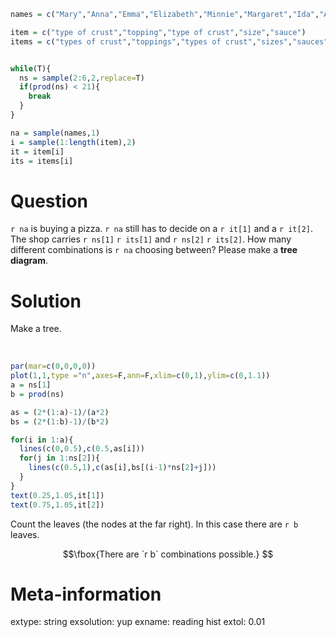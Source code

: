 ```r
names = c("Mary","Anna","Emma","Elizabeth","Minnie","Margaret","Ida","Alice","Bertha","Sarah","Annie","Clara","Ella","Florence","Cora","Martha","Laura","Nellie","Grace","Carrie","Maude","Mabel","Bessie","Jennie","Gertrude","Julia","Hattie","Edith","Mattie","Rose","Catherine","Lillian","Ada","Lillie","Helen","Jessie","Louise","Ethel","Lula","Myrtle","Eva","Frances","Lena","Lucy","Edna","Maggie","Pearl","Daisy","Fannie","Josephine","Dora","Rosa","Katherine","Agnes","Marie","Nora","May","Mamie","Blanche","Stella","Ellen","Nancy","Effie","Sallie","Nettie","Della","Lizzie","Flora","Susie","Maud","Mae","Etta","Harriet","Sadie","Caroline","Katie","Lydia","Elsie","Kate","Susan","Mollie","Alma","Addie","Georgia","Eliza","Lulu","Nannie","Lottie","Amanda","Belle","Charlotte","Rebecca","Ruth","Viola","Olive","Amelia","Hannah","Jane","Virginia","Emily","Matilda","Irene","Kathryn","Esther","Willie","Henrietta","Ollie","Amy","Rachel","Sara","Estella","Theresa","Augusta","Ora","Pauline","Josie","Lola","Sophia","Leona","Anne","Mildred","Ann","Beulah","Callie","Lou","Delia","Eleanor","Barbara","Iva","Louisa","Maria","Mayme","Evelyn","Estelle","Nina","Betty","Marion","Bettie","Dorothy","Luella","Inez","Lela","Rosie","Allie","Millie","Janie","Cornelia","Victoria","Ruby","Winifred","Alta","Celia","Christine","Beatrice","Birdie","Harriett","Mable","Myra","Sophie","Tillie","Isabel","Sylvia","Carolyn","Isabelle","Leila","Sally","Ina","Essie","Bertie","Nell","Alberta","Katharine","Lora","Rena","Mina","Rhoda","Mathilda","Abbie","Eula","Dollie","Hettie","Eunice","Fanny","Ola","Lenora","Adelaide","Christina","Lelia","Nelle","Sue","Johanna","Lilly","Lucinda","Minerva","Lettie","Roxie","Cynthia","Helena","Hilda","Hulda","Bernice","Genevieve","Jean","Cordelia","Marian","Francis","Jeanette","Adeline","Gussie","Leah","Lois","Lura","Mittie","Hallie","Isabella","Olga","Phoebe","Teresa","Hester","Lida","Lina","Winnie","Claudia","Marguerite","Vera","Cecelia","Bess","Emilie","John","Rosetta","Verna","Myrtie","Cecilia","Elva","Olivia","Ophelia","Georgie","Elnora","Violet","Adele","Lily","Linnie","Loretta","Madge","Polly","Virgie","Eugenia","Lucile","Lucille","Mabelle","Rosalie","Kittie","Meta","Angie","Dessie","Georgiana","Lila","Regina","Selma","Wilhelmina","Bridget","Lilla","Malinda","Vina","Freda","Gertie","Jeannette","Louella","Mandy","Roberta","Cassie","Corinne","Ivy","Melissa","Lyda","Naomi","Norma","Bell","Margie","Nona","Zella","Dovie","Elvira","Erma","Irma","Leota","William","Artie","Blanch","Charity","Lorena","Lucretia","Orpha","Alvina","Annette","Catharine","Elma","Geneva","Janet","Lee","Leora","Lona","Miriam","Zora","Linda","Octavia","Sudie","Zula","Adella","Alpha","Frieda","George","Joanna","Leonora","Priscilla","Tennie","Angeline","Docia","Ettie","Flossie","Hanna","Letha","Minta","Retta","Rosella","Adah","Berta","Elisabeth","Elise","Goldie","Leola","Margret","Adaline","Floy","Idella","Juanita","Lenna","Lucie","Missouri","Nola","Zoe","Eda","Isabell","James","Julie","Letitia","Madeline","Malissa","Mariah","Pattie","Vivian","Almeda","Aurelia","Claire","Dolly","Hazel","Jannie","Kathleen","Kathrine","Lavinia","Marietta","Melvina","Ona","Pinkie","Samantha","Susanna","Chloe","Donnie","Elsa","Gladys","Matie","Pearle","Vesta","Vinnie","Antoinette","Clementine","Edythe","Harriette","Libbie","Lilian","Lue","Lutie","Magdalena","Meda","Rita","Tena","Zelma","Adelia","Annetta","Antonia","Dona","Elizebeth","Georgianna","Gracie","Iona","Lessie","Leta","Liza","Mertie","Molly","Neva","Oma","Alida","Alva","Cecile","Cleo","Donna","Ellie","Ernestine","Evie","Frankie","Helene","Minna","Myrta","Prudence","Queen","Rilla","Savannah","Tessie","Tina","Agatha","America","Anita","Arminta","Dorothea","Ira","Luvenia","Marjorie","Maybelle","Mellie","Nan","Pearlie","Sidney","Velma","Clare","Constance","Dixie","Ila","Iola","Jimmie","Louvenia","Lucia","Ludie","Luna","Metta","Patsy","Phebe","Sophronia","Adda","Avis","Betsy","Bonnie","Cecil","Cordie","Emmaline","Ethelyn","Hortense","June","Louie","Lovie","Marcella","Melinda","Mona","Odessa","Veronica","Aimee","Annabel","Ava","Bella","Carolina","Cathrine","Christena","Clyde","Dena","Dolores","Eleanore","Elmira","Fay","Frank","Jenny","Kizzie","Lonnie","Loula","Magdalene","Mettie","Mintie","Peggy","Reba","Serena","Vida","Zada","Abigail","Celestine","Celina","Claudie","Clemmie","Connie","Daisie","Deborah","Dessa","Easter","Eddie","Emelia","Emmie","Imogene","India","Jeanne","Joan","Lenore","Liddie","Lotta","Mame","Nevada","Rachael","Sina","Willa","Aline","Beryl","Charles","Daisey","Dorcas","Edmonia","Effa","Eldora","Eloise","Emmer","Era","Gena","Henry","Iris","Izora","Lennie","Lissie","Mallie","Malvina","Mathilde","Mazie","Queenie","Robert","Rosina","Salome","Theodora","Therese","Vena","Wanda","Wilda","Altha","Anastasia","Besse","Bird","Birtie","Clarissa","Claude","Delilah","Diana","Emelie","Erna","Fern","Florida","Frona","Hilma","Joseph","Juliet","Leonie","Lugenia","Mammie","Manda","Manerva","Manie","Nella","Paulina","Philomena","Rae","Selina","Sena","Theodosia","Tommie","Una","Vernie","Adela","Althea","Amalia","Amber","Angelina","Annabelle","Anner","Arie","Clarice","Corda","Corrie","Dell","Dellar","Donie","Doris","Elda","Elinor","Emeline","Emilia","Esta","Estell","Etha","Fred","Hope","Indiana","Ione","Jettie","Johnnie","Josiephine","Kitty","Lavina","Leda","Letta","Mahala","Marcia","Margarette","Maudie","Maye","Norah","Oda","Patty","Paula","Permelia","Rosalia","Roxanna","Sula","Vada","Winnifred","Adline","Almira","Alvena","Arizona","Becky","Bennie","Bernadette","Camille","Cordia","Corine","Dicie","Dove","Drusilla","Elena","Elenora","Elmina","Ethyl","Evalyn","Evelina","Faye","Huldah","Idell","Inga","Irena","Jewell","Kattie","Lavenia","Leslie","Lovina","Lulie","Magnolia","Margeret","Margery","Media","Millicent","Nena","Ocie","Orilla","Osie","Pansy","Ray","Rosia","Rowena","Shirley","Tabitha","Thomas","Verdie","Walter","Zetta","Zoa","Zona","Albertina","Albina","Alyce","Amie","Angela","Annis","Carol","Carra","Clarence","Clarinda","Delphia","Dillie","Doshie","Drucilla","Etna","Eugenie","Eulalia","Eve","Felicia","Florance","Fronie","Geraldine","Gina","Glenna","Grayce","Hedwig","Jessica","Jossie","Katheryn","Katy","Lea","Leanna","Leitha","Leone","Lidie","Loma","Lular","Magdalen","Maymie","Minervia","Muriel","Neppie","Olie","Onie","Osa","Otelia","Paralee","Patience","Rella","Rillie","Rosanna","Theo","Tilda","Tishie","Tressa","Viva","Yetta","Zena","Zola","Abby","Aileen","Alba","Alda","Alla","Alverta","Ara","Ardelia","Ardella","Arrie","Arvilla","Augustine","Aurora","Bama","Bena","Byrd","Calla","Camilla","Carey","Carlotta","Celestia","Cherry","Cinda","Classie","Claudine","Clemie","Clifford","Clyda","Creola","Debbie","Dee","Dinah","Doshia","Ednah","Edyth","Eleanora","Electa","Eola","Erie","Eudora","Euphemia","Evalena","Evaline","Faith","Fidelia","Freddie","Golda","Harry","Helma","Hermine","Hessie","Ivah","Janette","Jennette","Joella","Kathryne","Lacy","Lanie","Lauretta","Leana","Leatha","Leo","Liller","Lillis","Louetta","Madie","Mai","Martina","Maryann","Melva","Mena","Mercedes","Merle","Mima","Minda","Monica","Nealie","Netta","Nolia","Nonie","Odelia","Ottilie","Phyllis","Robbie","Sabina","Sada","Sammie","Suzanne","Sybilla","Thea","Tressie","Vallie","Venie","Viney","Wilhelmine","Winona","Zelda","Zilpha","Adelle","Adina","Adrienne","Albertine","Alys","Ana","Araminta","Arthur","Birtha","Bulah","Caddie","Celie","Charlotta","Clair","Concepcion","Cordella","Corrine","Delila","Delphine","Dosha","Edgar","Elaine","Elisa","Ellar","Elmire","Elvina","Ena","Estie","Etter","Fronnie","Genie","Georgina","Glenn","Gracia","Guadalupe","Gwendolyn","Hassie","Honora","Icy","Isa","Isadora","Jesse","Jewel","Joe","Johannah","Juana","Judith","Judy","Junie","Lavonia","Lella","Lemma","Letty","Linna","Littie","Lollie","Lorene","Louis","Love","Lovisa","Lucina","Lynn","Madora","Mahalia","Manervia","Manuela","Margarett","Margaretta","Margarita","Marilla","Mignon","Mozella","Natalie","Nelia","Nolie","Omie","Opal","Ossie","Ottie","Ottilia","Parthenia","Penelope","Pinkey","Pollie","Rennie","Reta","Roena","Rosalee","Roseanna","Ruthie","Sabra","Sannie","Selena","Sibyl","Tella","Tempie","Tennessee","Teressa","Texas","Theda","Thelma","Thursa","Ula","Vannie","Verona","Vertie","Wilma","John","William","James","Charles","George","Frank","Joseph","Thomas","Henry","Robert","Edward","Harry","Walter","Arthur","Fred","Albert","Samuel","David","Louis","Joe","Charlie","Clarence","Richard","Andrew","Daniel","Ernest","Will","Jesse","Oscar","Lewis","Peter","Benjamin","Frederick","Willie","Alfred","Sam","Roy","Herbert","Jacob","Tom","Elmer","Carl","Lee","Howard","Martin","Michael","Bert","Herman","Jim","Francis","Harvey","Earl","Eugene","Ralph","Ed","Claude","Edwin","Ben","Charley","Paul","Edgar","Isaac","Otto","Luther","Lawrence","Ira","Patrick","Guy","Oliver","Theodore","Hugh","Clyde","Alexander","August","Floyd","Homer","Jack","Leonard","Horace","Marion","Philip","Allen","Archie","Stephen","Chester","Willis","Raymond","Rufus","Warren","Jessie","Milton","Alex","Leo","Julius","Ray","Sidney","Bernard","Dan","Jerry","Calvin","Perry","Dave","Anthony","Eddie","Amos","Dennis","Clifford","Leroy","Wesley","Alonzo","Garfield","Franklin","Emil","Leon","Nathan","Harold","Matthew","Levi","Moses","Everett","Lester","Winfield","Adam","Lloyd","Mack","Fredrick","Jay","Jess","Melvin","Noah","Aaron","Alvin","Norman","Gilbert","Elijah","Victor","Gus","Nelson","Jasper","Silas","Jake","Christopher","Mike","Percy","Adolph","Maurice","Cornelius","Felix","Reuben","Wallace","Claud","Roscoe","Sylvester","Earnest","Hiram","Otis","Simon","Willard","Irvin","Mark","Jose","Wilbur","Abraham","Virgil","Clinton","Elbert","Leslie","Marshall","Owen","Wiley","Anton","Morris","Manuel","Phillip","Augustus","Emmett","Eli","Nicholas","Wilson","Alva","Harley","Newton","Timothy","Marvin","Ross","Curtis","Edmund","Jeff","Elias","Harrison","Stanley","Columbus","Lon","Ora","Ollie","Pearl","Russell","Solomon","Arch","Asa","Clayton","Enoch","Irving","Mathew","Nathaniel","Scott","Hubert","Lemuel","Andy","Ellis","Emanuel","Joshua","Millard","Vernon","Wade","Cyrus","Miles","Rudolph","Sherman","Austin","Bill","Chas","Lonnie","Monroe","Byron","Edd","Emery","Grant","Jerome","Max","Mose","Steve","Gordon","Abe","Pete","Chris","Clark","Gustave","Orville","Lorenzo","Bruce","Marcus","Preston","Bob","Dock","Donald","Jackson","Cecil","Barney","Delbert","Edmond","Anderson","Christian","Glenn","Jefferson","Luke","Neal","Burt","Ike","Myron","Tony","Conrad","Joel","Matt","Riley","Vincent","Emory","Isaiah","Nick","Ezra","Green","Juan","Clifton","Lucius","Porter","Arnold","Bud","Jeremiah","Taylor","Forrest","Roland","Spencer","Burton","Don","Emmet","Gustav","Louie","Morgan","Ned","Van","Ambrose","Chauncey","Elisha","Ferdinand","General","Julian","Kenneth","Mitchell","Allie","Josh","Judson","Lyman","Napoleon","Pedro","Berry","Dewitt","Ervin","Forest","Lynn","Pink","Ruben","Sanford","Ward","Douglas","Ole","Omer","Ulysses","Walker","Wilbert","Adelbert","Benjiman","Ivan","Jonas","Major","Abner","Archibald","Caleb","Clint","Dudley","Granville","King","Mary","Merton","Antonio","Bennie","Carroll","Freeman","Josiah","Milo","Royal","Dick","Earle","Elza","Emerson","Fletcher","Judge","Laurence","Neil","Roger","Seth","Glen","Hugo","Jimmie","Johnnie","Washington","Elwood","Gust","Harmon","Jordan","Simeon","Wayne","Wilber","Clem","Evan","Frederic","Irwin","Junius","Lafayette","Loren","Madison","Mason","Orval","Abram","Aubrey","Elliott","Hans","Karl","Minor","Wash","Wilfred","Allan","Alphonse","Dallas","Dee","Isiah","Jason","Johnny","Lawson","Lew","Micheal","Orin","Addison","Cal","Erastus","Francisco","Hardy","Lucien","Randolph","Stewart","Vern","Wilmer","Zack","Adrian","Alvah","Bertram","Clay","Ephraim","Fritz","Giles","Grover","Harris","Isom","Jesus","Johnie","Jonathan","Lucian","Malcolm","Merritt","Otho","Perley","Rolla","Sandy","Tomas","Wilford","Adolphus","Angus","Arther","Carlos","Cary","Cassius","Davis","Hamilton","Harve","Israel","Leander","Melville","Merle","Murray","Pleasant","Sterling","Steven","Axel","Boyd","Bryant","Clement","Erwin","Ezekiel","Foster","Frances","Geo","Houston","Issac","Jules","Larkin","Mat","Morton","Orlando","Pierce","Prince","Rollie","Rollin","Sim","Stuart","Wilburn","Bennett","Casper","Christ","Dell","Egbert","Elmo","Fay","Gabriel","Hector","Horatio","Lige","Saul","Smith","Squire","Tobe","Tommie","Wyatt","Alford","Alma","Alton","Andres","Burl","Cicero","Dean","Dorsey","Enos","Howell","Lou","Loyd","Mahlon","Nat","Omar","Oran","Parker","Raleigh","Reginald","Rubin","Seymour","Wm","Young","Benjamine","Carey","Carlton","Eldridge","Elzie","Garrett","Isham","Johnson","Larry","Logan","Merrill","Mont","Oren","Pierre","Rex","Rodney","Ted","Webster","West","Wheeler","Willam","Al","Aloysius","Alvie","Anna","Art","Augustine","Bailey","Benjaman","Beverly","Bishop","Clair","Cloyd","Coleman","Dana","Duncan","Dwight","Emile","Evert","Henderson","Hunter","Jean","Lem","Luis","Mathias","Maynard","Miguel","Mortimer","Nels","Norris","Pat","Phil","Rush","Santiago","Sol","Sydney","Thaddeus","Thornton","Tim","Travis","Truman","Watson","Webb","Wellington","Winfred","Wylie","Alec","Basil","Baxter","Bertrand","Buford","Burr","Cleveland","Colonel","Dempsey","Early","Ellsworth","Fate","Finley","Gabe","Garland","Gerald","Herschel","Hezekiah","Justus","Lindsey","Marcellus","Olaf","Olin","Pablo","Rolland","Turner","Verne","Volney","Williams","Almon","Alois","Alonza","Anson","Authur","Benton","Billie","Cornelious","Darius","Denis","Dillard","Doctor","Elvin","Emma","Eric","Evans","Gideon","Haywood","Hilliard","Hosea","Lincoln","Lonzo","Lucious","Lum","Malachi","Newt","Noel","Orie","Palmer","Pinkney","Shirley","Sumner","Terry","Urban","Uriah","Valentine","Waldo","Warner","Wong","Zeb","Abel","Alden","Archer","Avery","Carson","Cullen","Doc","Eben","Elige","Elizabeth","Elmore","Ernst","Finis","Freddie","Godfrey","Guss","Hamp","Hermann","Isadore","Isreal","Jones","June","Lacy","Lafe","Leland","Llewellyn","Ludwig","Manford","Maxwell","Minnie","Obie","Octave","Orrin","Ossie","Oswald","Park","Parley","Ramon","Rice","Stonewall","Theo","Tillman","Addie","Aron","Ashley","Bernhard","Bertie","Berton","Buster","Butler","Carleton","Carrie","Clara","Clarance","Clare","Crawford","Danial","Dayton","Dolphus","Elder","Ephriam","Fayette","Felipe","Fernando","Flem","Florence","Ford","Harlan","Hayes","Henery","Hoy","Huston","Ida","Ivory","Jonah","Justin","Lenard","Leopold","Lionel","Manley","Marquis","Marshal","Mart","Odie","Olen","Oral","Orley","Otha","Press","Price","Quincy","Randall","Rich","Richmond","Romeo","Russel","Rutherford","Shade","Shelby","Solon","Thurman","Tilden","Troy","Woodson","Worth","Aden","Alcide","Alf","Algie","Arlie","Bart","Bedford","Benito","Billy","Bird","Birt","Bruno","Burley","Chancy","Claus","Cliff","Clovis","Connie","Creed","Delos","Duke","Eber","Eligah","Elliot","Elton","Emmitt","Gene","Golden","Hal","Hardin","Harman","Hervey","Hollis","Ivey","Jennie","Len","Lindsay","Lonie","Lyle","Mac","Mal","Math","Miller","Orson","Osborne","Percival","Pleas","Ples","Rafael","Raoul","Roderick","Rose","Shelton","Sid","Theron","Tobias","Toney","Tyler","Vance","Vivian","Walton","Watt","Weaver","Wilton","Adolf","Albin","Albion","Allison","Alpha","Alpheus","Anastacio","Andre","Annie","Arlington","Armand","Asberry","Asbury","Asher","Augustin","Auther","Author","Ballard","Blas","Caesar","Candido","Cato","Clarke","Clemente","Colin","Commodore","Cora","Coy","Cruz","Curt","Damon","Davie","Delmar","Dexter","Dora","Doss","Drew","Edson","Elam","Elihu","Eliza","Elsie","Erie","Ernie","Ethel","Ferd","Friend","Garry","Gary","Grace","Gustaf","Hallie","Hampton","Harrie","Hattie","Hence","Hillard","Hollie","Holmes","Hope","Hyman","Ishmael","Jarrett","Jessee","Joeseph","Junious","Kirk","Levy","Mervin","Michel","Milford","Mitchel","Nellie","Noble","Obed","Oda","Orren","Ottis","Rafe","Redden","Reese","Rube","Ruby","Rupert","Salomon","Sammie","Sanders","Soloman","Stacy","Stanford","Stanton","Thad","Titus","Tracy","Vernie","Wendell","Wilhelm","Willian","Yee","Zeke","Ab","Abbott","Agustus","Albertus","Almer","Alphonso","Alvia","Artie","Arvid","Ashby","Augusta","Aurthur","Babe","Baldwin","Barnett","Bartholomew","Barton","Bernie","Blaine","Boston","Brad","Bradford","Bradley","Brooks","Buck","Budd","Ceylon","Chalmers","Chesley","Chin","Cleo","Crockett","Cyril","Daisy","Denver","Dow","Duff","Edie","Edith","Elick","Elie","Eliga","Eliseo","Elroy","Ely","Ennis","Enrique","Erasmus","Esau","Everette","Firman","Fleming","Flora","Gardner","Gee","Gorge","Gottlieb","Gregorio","Gregory","Gustavus","Halsey","Handy","Hardie","Harl","Hayden","Hays","Hermon","Hershel","Holly","Hosteen","Hoyt","Hudson","Huey","Humphrey","Hunt","Hyrum","Irven","Isam","Ivy","Jabez","Jewel","Jodie","Judd","Julious","Justice","Katherine","Kelly","Kit","Knute","Lavern","Lawyer","Layton","Leonidas","Lewie","Lillie","Linwood","Loran","Lorin","Mace","Malcom","Manly","Manson","Matthias","Mattie","Merida","Miner","Montgomery","Moroni","Murdock","Myrtle","Nate","Nathanial","Nimrod","Nora","Norval","Nova","Orion","Orla","Orrie","Payton","Philo","Phineas","Presley","Ransom","Reece","Rene","Roswell","Rowland","Sampson","Samual","Santos","Schuyler","Sheppard","Spurgeon","Starling","Sylvanus","Theadore","Theophile","Tilmon","Tommy","Unknown","Vann","Wes","Winston","Wood","Woodie","Worthy","Wright","York","Zachariah")

item = c("type of crust","topping","type of crust","size","sauce")
items = c("types of crust","toppings","types of crust","sizes","sauces")


while(T){
  ns = sample(2:6,2,replace=T)
  if(prod(ns) < 21){
    break
  }
}

na = sample(names,1)
i = sample(1:length(item),2)
it = item[i]
its = items[i]
```

Question
========

`r na` is buying a pizza. `r na` still has to decide on a `r it[1]` and a `r it[2]`. The shop carries `r ns[1]` `r its[1]` and `r ns[2]` `r its[2]`. How many different combinations is `r na` choosing between? Please make a **tree diagram**.


Solution
========

Make a tree.

\
```r
par(mar=c(0,0,0,0))
plot(1,1,type ="n",axes=F,ann=F,xlim=c(0,1),ylim=c(0,1.1))
a = ns[1]
b = prod(ns)

as = (2*(1:a)-1)/(a*2)
bs = (2*(1:b)-1)/(b*2)

for(i in 1:a){
  lines(c(0,0.5),c(0.5,as[i]))
  for(j in 1:ns[2]){
    lines(c(0.5,1),c(as[i],bs[(i-1)*ns[2]+j]))
  }
}
text(0.25,1.05,it[1])
text(0.75,1.05,it[2])
```

Count the leaves (the nodes at the far right). In this case there are `r b` leaves.

$$\fbox{There are `r b` combinations possible.} $$


Meta-information
============
extype: string
exsolution: yup
exname: reading hist
extol: 0.01
